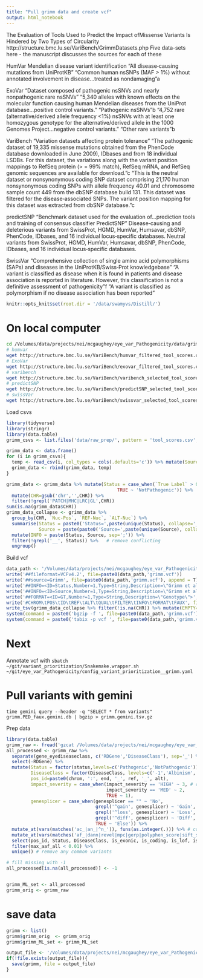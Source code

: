 ```yaml
---
title: "Pull grimm data and create vcf"
output: html_notebook
---
```


The Evaluation of Tools Used to Predict the Impact ofMissense Variants Is Hindered by Two Types of Circularity
http://structure.bmc.lu.se/VariBench/GrimmDatasets.php
Five data-sets here - the manuscript discusses the sources for each of these


HumVar	Mendelian disease variant identification	“All disease‐causing mutations from UniProtKB”	“Common human nsSNPs (MAF > 1%) without annotated involvement in disease…treated as nondamaging”a


ExoVar	“Dataset composed of pathogenic nsSNVs and nearly nonpathogenic rare nsSNVs”	“5,340 alleles with known effects on the molecular function causing human Mendelian diseases from the UniProt database…positive control variants.” “Pathogenic nsSNVs”b	“4,752 rare (alternative/derived allele frequency <1%) nsSNVs with at least one homozygous genotype for the alternative/derived allele in the 1000 Genomes Project…negative control variants.” “Other rare variants”b


VariBench	“Variation datasets affecting protein tolerance”	“The pathogenic dataset of 19,335 missense mutations obtained from the PhenCode database downloaded in June 2009), IDbases and from 18 individual LSDBs. For this dataset, the variations along with the variant position mappings to RefSeq protein (> = 99% match), RefSeq mRNA, and RefSeq genomic sequences are available for download.”c	“This is the neutral dataset or nonsynonymous coding SNP dataset comprising 21,170 human nonsynonymous coding SNPs with allele frequency 40.01 and chromosome sample count 449 from the dbSNP database build 131. This dataset was filtered for the disease‐associated SNPs. The variant position mapping for this dataset was extracted from dbSNP database.”c


predictSNP	“Benchmark dataset used for the evaluation of…prediction tools and training of consensus classifier PredictSNP”	Disease‐causing and deleterious variants from SwissProt, HGMD, HumVar, Humsavar, dbSNP, PhenCode, IDbases, and 16 individual locus‐specific databases.	Neutral variants from SwissProt, HGMD, HumVar, Humsavar, dbSNP, PhenCode, IDbases, and 16 individual locus‐specific databases.


SwissVar	“Comprehensive collection of single amino acid polymorphisms (SAPs) and diseases in the UniProtKB/Swiss‐Prot knowledgebase”	“A variant is classified as disease when it is found in patients and disease association is reported in literature. However, this classification is not a definitive assessment of pathogenicity”f	“A variant is classified as polymorphism if no disease association has been reported”
```r
knitr::opts_knit$set(root.dir = '/data/swamyvs/Distill/')
```


# On local computer
```bash
cd /Volumes/data/projects/nei/mcgaughey/eye_var_Pathogenicity/data/grimm
# humvar
wget http://structure.bmc.lu.se/VariBench/humvar_filtered_tool_scores.csv
# ExoVar
wget http://structure.bmc.lu.se/VariBench/exovar_filtered_tool_scores.csv
# varibench
wget http://structure.bmc.lu.se/VariBench/varibench_selected_tool_scores.csv
# predictSNP
wget http://structure.bmc.lu.se/VariBench/predictSNP_selected_tool_scores.csv
# swissVar
wget http://structure.bmc.lu.se/VariBench/swissvar_selected_tool_scores.csv
```


Load csvs
```r
library(tidyverse)
library(stringr)
library(data.table)
grimm_csvs <- list.files('data/raw_prep/', pattern = 'tool_scores.csv', full.names = T, recursive = T)

grimm_data <- data.frame()
for (i in grimm_csvs){
  temp <- read_csv(i, col_types = cols(.defaults='c')) %>% mutate(Source= (str_split(i, '\\/\\/')[[1]][2] %>% str_split(., '_'))[[1]][1])
  grimm_data <- rbind(grimm_data, temp)
}

grimm_data <- grimm_data %>% mutate(Status = case_when(`True Label` > 0 ~ 'Pathogenic',
                                         TRUE ~ 'NotPathogenic')) %>% 
  mutate(CHR=gsub('chr','',CHR)) %>% 
  filter(!grepl('PATCH|MHC|LRC|GL',CHR))
sum(is.na(grimm_data$CHR))
grimm_data_collapse <- grimm_data %>% 
  group_by(CHR, `Nuc-Pos`, `REF-Nuc`, `ALT-Nuc`) %>% 
  summarise(Status = paste0('Status=',paste(unique(Status), collapse='__')),
            Source = paste(paste0('Source=',paste(unique(Source), collapse='__')))) %>% 
  mutate(INFO = paste(Status, Source, sep=';')) %>% 
  filter(!grepl('__', Status)) %>%   # remove conflicting
  ungroup()
```

Build vcf
```r
data_path <- '/Volumes/data/projects/nei/mcgaughey/eye_var_Pathogenicity/data/grimm/'
write('##fileformat=VCFv4.2', file=paste0(data_path,'grimm.vcf'))
write('##source=Grimm', file=paste0(data_path,'grimm.vcf'), append = T)
write('##INFO=<ID=Status,Number=1,Type=String,Description=\"Grimm et al pathogenic classification\">', file=paste0(data_path,'grimm.vcf'), append = T)
write('##INFO=<ID=Source,Number=1,Type=String,Description=\"Grimm et al variants from five sources\">', file=paste0(data_path,'grimm.vcf'), append = T)
write('##FORMAT=<ID=GT,Number=1,Type=String,Description=\"Genotype\">',file=paste0(data_path,'grimm.vcf'), append = T)
write('#CHROM\tPOS\tID\tREF\tALT\tQUAL\tFILTER\tINFO\tFORMAT\tFAUX', file=paste0(data_path,'grimm.vcf'), append = T)
write_tsv(grimm_data_collapse %>% filter(!is.na(CHR)) %>% mutate(EMPTY='.', EMPTY1='.', EMPTY2='.', GT='GT', HET='0/1') %>% select(CHR, `Nuc-Pos`, EMPTY, `REF-Nuc`, `ALT-Nuc`, EMPTY1, EMPTY2, INFO, GT, HET) %>% arrange(CHR, `Nuc-Pos`), path=paste0(data_path,'grimm.vcf'), append = T)
system(command = paste0('bgzip -f ', file=paste0(data_path,'grimm.vcf')))
system(command = paste0('tabix -p vcf ', file=paste0(data_path,'grimm.vcf.gz')))
```


# Next
Annotate vcf with `sbatch ~/git/variant_prioritization/Snakemake.wrapper.sh ~/git/eye_var_Pathogenicity/config_variant_prioritization__grimm.yaml`

# Pull variants with gemini
`time gemini query --header -q "SELECT * from variants" grimm.PED_faux.gemini.db | bgzip > grimm.gemini.tsv.gz`

Prep data
```r
library(data.table)
grimm_raw <- fread('gzcat /Volumes/data/projects/nei/mcgaughey/eye_var_Pathogenicity/data/grimm/grimm.gemini.tsv.gz')
all_processed <- grimm_raw %>% 
  separate(gene_eyediseaseclass, c('RDGene','DiseaseClass'), sep='_') %>%  #split off RD disease type
  select(-RDGene) %>% 
  mutate(Status = factor(status,levels=c('Pathogenic','NotPathogenic')),
         DiseaseClass = factor(DiseaseClass, levels=c('-1','Albinism','Albinism,Albinism','Developmental','RD','RD,Developmental','Stargardt,RD')),
         pos_id=paste0(chrom, ':', end, '_', ref, '_', alt),
         impact_severity = case_when(impact_severity == 'HIGH' ~ 3, # convert to integer 
                                     impact_severity == 'MED' ~ 2, 
                                     TRUE ~ 1),
         genesplicer = case_when(genesplicer == "" ~ 'No',
                                 grepl('^gain', genesplicer) ~ 'Gain',
                                 grepl('^loss', genesplicer) ~ 'Loss',
                                 grepl('^diff', genesplicer) ~ 'Diff',
                                 TRUE ~ 'Else')) %>% 
  mutate_at(vars(matches('ac_|an_|^n_')), funs(as.integer(.))) %>% # convert columns with ac_|whatever to integer (ac is allele count)
  mutate_at(vars(matches('af_|dann|revel|mpc|gerp|polyphen_score|sift_score|fitcons_float|gerp_elements|^adj|_z$|^pli$|^pnull$|precessive|^phylop|linsight|_rankscore$|ccr_pct_v1|linsight')), funs(as.numeric(.))) %>%  # af is allele frequency
  select(pos_id, Status, DiseaseClass, is_exonic, is_coding, is_lof, is_splicing, impact_severity, polyphen_score, sift_score, dann, gerp_elements, DiseaseClass, mpc, revel, max_aaf_all, gno_ac_afr, gno_ac_eas, gno_ac_all, gno_ac_popmax, ac_exac_sas, ac_exac_fin, aaf_1kg_all_float, aaf_esp_all, ac_exac_all, ac_exac_amr, ac_exac_oth, gno_af_all, gno_an_popmax, an_exac_all, af_exac_all, fitcons_float, linsight, lof_z:precessive, phylop_100way, grantham, cadd_phred, contains("_rankscore"), ccr_pct_v1, genesplicer, spliceregion) %>% 
  filter(max_aaf_all < 0.01) %>% 
  unique() # remove any common variants

# fill missing with -1
all_processed[is.na(all_processed)] <- -1


grimm_ML_set <- all_processed 
grimm_orig <- grimm_raw
```

# save data
```r
grimm <- list()
grimm$grimm_orig  <- grimm_orig
grimm$grimm_ML_set <- grimm_ML_set 

output_file <- '/Volumes/data/projects/nei/mcgaughey/eye_var_Pathogenicity/clean_data/grimm_ML.Rdata'
if(!file.exists(output_file)){
  save(grimm, file = output_file)
}
```